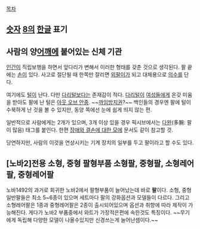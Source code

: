 [[목차]]
== [[숫자]] [[8]]의 [[한글]] 표기 ==

== 사람의 양[[어깨]]에 붙어있는 신체 기관 ==

[[인간]]이 직립보행을 하면서 앞다리가 변해서 이러한 형태를 갖춘 것으로 생각된다. 팔 끝에는 [[손]]이 있다. 사고로 절단될 때 한쪽만 잘리면 [[외팔이]]가 되고 대체용으로 [[의수]]를 단다.

여기에도 [[털]]이 난다. 다만 [[다리털]]보다는 존재감이 적다. [[다리털]]이 [[여성]]들에게 온갖 미움을 받아도 팔에 난 털은 [[아웃 오브 안중]]. ~~[[까임방지권]]?~~ 백인들의 경우엔 팔에 털이 수북하게 난 것을 볼 수 있지만, 동양 쪽에선 눈에 쉽게 띄지 않는 편.

일반적으로 사람에게는 2개가 있으며, 3개 이상 있을 경우 픽시브에서는 [[다완]](多腕: 팔이 많음) 태그를 붙인다. 한편 [[장애와 결손에 대한 모에]] 문서도 같이 참고할 것.

당연하지만, 사람의 이것을 연상시키는 기계 장치의 일부를 두고 팔이라고 할 수도 있다.

== [노바2]전용 소형, 중형 팔형부품 '''소형팔''', '''중형팔''', '''소형레어팔''', '''중형레어팔''' == 

노바1492의 과거로 회귀한 노바2에서 팔형부품이 늘어났는데 바로 '''팔'''이다. 
소형, 중형 일반팔들은 최소 5~6종이 있으며 세트마다 팔의 강화옵션과 모델들이 다르다. 
그리고 소형레어팔은 1종과 중형레어팔은 2종이 출시되어있으며 옵션과 취향에 따라 제작이 가능해진다. 게다가 노바2 부품중에서 와트가 가장적은편에 속한것도 특징이다. ~~무기에게 독립해 다양한 모델이 나올수있지만 신경쓰는게 늘어난셈이다.~~
